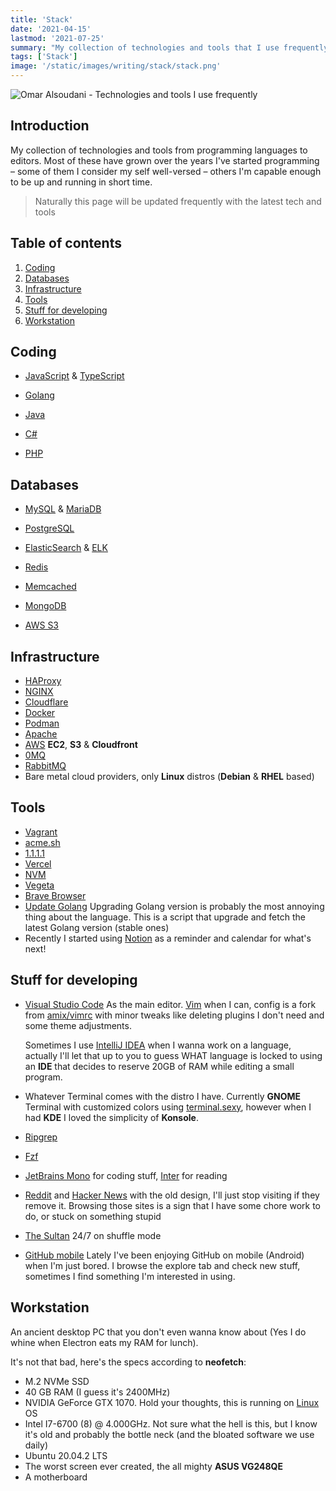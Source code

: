 ```yaml
---
title: 'Stack'
date: '2021-04-15'
lastmod: '2021-07-25'
summary: "My collection of technologies and tools that I use frequently – grown over the years I've been programming"
tags: ['Stack']
image: '/static/images/writing/stack/stack.png'
---
```


![Omar Alsoudani - Technologies and tools I use frequently](/static/images/writing/stack/stack.png)

## Introduction

My collection of technologies and tools from programming languages to editors. Most of these have grown over the years I've started programming – some of them I consider my self well-versed – others I'm capable enough to be up and running in short time. 

> Naturally this page will be updated frequently with the latest tech and tools

## Table of contents

1.  [Coding](/writing/stack#coding)
2.  [Databases](/writing/stack#databases)
3.  [Infrastructure](/writing/stack#infrastructure)
4.  [Tools](/writing/stack#tools)
5.  [Stuff for developing](/writing/stack#stuff-for-developing)
6.  [Workstation](/writing/stack#workstation)

## Coding

- [JavaScript](https://pbs.twimg.com/media/ChnulxvW0AEUs1J?format=jpg&name=large) & [TypeScript](https://www.typescriptlang.org/)
  
- [Golang](https://golang.org/)
  
- [Java](https://spring.io/projects/spring-boot)
  
- [C#](https://dotnet.microsoft.com/download/)
  
- [PHP](https://i.imgur.com/VgqoCKW.png)

## Databases

- [MySQL](https://www.mysql.com/) & [MariaDB](https://mariadb.org/)
  
- [PostgreSQL](https://www.postgresql.org/)
  
- [ElasticSearch](https://www.elastic.co/) & [ELK](https://www.elastic.co/what-is/elk-stack)
  
- [Redis](https://redis.io/)
  
- [Memcached](https://memcached.org/)
  
- [MongoDB](https://www.mongodb.com/)
  
- [AWS S3](https://aws.amazon.com/s3/)

## Infrastructure

- [HAProxy](https://www.haproxy.org/)
- [NGINX](https://nginx.org/)
- [Cloudflare](https://cloudflare.com/)
- [Docker](https://www.docker.com/)
- [Podman](https://podman.io/)
- [Apache](https://httpd.apache.org/)
- [AWS](https://aws.amazon.com/) **EC2**, **S3** & **Cloudfront**
- [0MQ](https://zeromq.org/)
- [RabbitMQ](https://www.rabbitmq.com/)
- Bare metal cloud providers, only **Linux** distros (**Debian** & **RHEL** based)

## Tools

- [Vagrant](https://www.vagrantup.com/)
- [acme.sh](https://github.com/acmesh-official/acme.sh/)
- [1.1.1.1](https://1.1.1.1/)
- [Vercel](https://vercel.com/)
- [NVM](https://github.com/nvm-sh/nvm/)
- [Vegeta](https://github.com/tsenart/vegeta)
- [Brave Browser](https://brave.com/)
- [Update Golang](https://github.com/udhos/update-golang) Upgrading Golang version is probably the most annoying thing about the language. This is a script that upgrade and fetch the latest Golang version (stable ones)
- Recently I started using [Notion](https://www.notion.so/) as a reminder and calendar for what's next!

## Stuff for developing

- [Visual Studio Code](https://code.visualstudio.com/) As the main editor. [Vim](https://github.com/omaralsoudanii/vimrc/) when I can, config is a fork from [amix/vimrc](https://github.com/amix/vimrc/) with minor tweaks like deleting plugins I don't need and  some theme adjustments. 

  Sometimes I use [IntelliJ IDEA](https://www.jetbrains.com/idea/) when I wanna work on a language, actually I'll let that up to you to guess WHAT language is locked to using an **IDE** that decides to reserve 20GB of RAM while editing a small program.

- Whatever Terminal comes with the distro I have. Currently **GNOME** Terminal with customized colors using [terminal.sexy](https://terminal.sexy), however when I had **KDE** I loved the simplicity of **Konsole**.

- [Ripgrep](https://github.com/BurntSushi/ripgrep/)

- [Fzf](https://github.com/junegunn/fzf/)

- [JetBrains Mono](https://www.jetbrains.com/lp/mono/) for coding stuff, [Inter](https://rsms.me/inter/) for reading

- [Reddit](https://www.reddit.com/) and [Hacker News](https://news.ycombinator.com/) with the old design, I'll just stop visiting if they remove it. Browsing those sites is a sign that I have some chore work to do, or stuck on something stupid

- [The Sultan](https://www.youtube.com/channel/UCiYs0vL7tkkCK4yF_YhfyEQ/playlists) 24/7 on shuffle mode

- [GitHub mobile](https://github.com/mobile) Lately I've been enjoying GitHub on mobile (Android) when I'm just bored. I browse the explore tab and check new stuff, sometimes I find something I'm interested in using.

## Workstation

An ancient desktop PC that you don't even wanna know about (Yes I do whine when Electron eats my RAM for lunch).

It's not that bad, here's the specs according to **neofetch**:

- M.2 NVMe SSD
- 40 GB RAM (I guess it's 2400MHz)
- NVIDIA GeForce GTX 1070. Hold your thoughts, this is running on [Linux](/static/images/writing/stack/linus-torvalds-middle-finger.jpg) OS
- Intel I7-6700 (8) @ 4.000GHz. Not sure what the hell is this, but I know it's old and probably the bottle neck (and the bloated software we use daily)
- Ubuntu 20.04.2 LTS
- The worst screen ever created, the all mighty **ASUS VG248QE**
- A motherboard